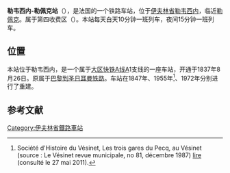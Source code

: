 {{Infobox station
| name          =<!-- 注释出：[[File:RATP.svg|32x32px]] -->勒韦西内-勒佩克站<br>{{lang|fr|Gare du Vésinet - Le Pecq}} 
| type          = [[法国铁路|法国铁路]]
| image = Le Vésinet-Le Pecq Gare1.jpg
|image_caption = 车站站舍
| address       = {{FRA}}[[伊夫林省|伊夫林省]][[勒韦西内|勒韦西内]]
| latd          = 48
| latm          = 53
| lats          = 54
| latNS         = N
| longd         = 2
| longm         = 07
| longs         = 19
| longEW        = E
| operator = <!-- 注释出：[[File:RATP.svg|32x32px]] -->
| coordinates_display = yes
| iso_region    = FR
| line          = 
* [[大区快铁A线|大区快铁A线]]
| platform      = 2
| tracks        = 3
| elevation = 
| opened        = 1837年8月26日
| rebuilt =1847年、1955年、1972年
| status = 使用中
| closed        = 
| passengers= 2,017,145
| pass_year= 2015年
| station_type = 客运车站
| connections = 
* [[RATP公交路网|巴黎城市公共交通]]
* [[file:Paris_Noctilien_logo.svg|51x51px]]
| route_map =
| map_locator   = 
| note =
}}

'''勒韦西内-勒佩克站'''（{{lang-fr|Gare du Vésinet - Le Pecq}}），是法国的一个铁路车站，位于[[伊夫林省|伊夫林省]][[勒韦西内|勒韦西内]]，临近[[勒佩克|勒佩克]]。属于第四收费区（{{lang-fr|Zone 4}}）。本站每天白天10分钟一班列车，夜间15分钟一班列车。

==位置==
本站位于勒韦西内，是一个属于[[大区快铁A线|大区快铁A线]]A1支线的一座车站，开通于1837年8月26日。原属于[[巴黎到圣日耳曼铁路|巴黎到圣日耳曼铁路]]。车站在1847年、1955年<ref>Société d'Histoire du Vésinet, Les trois gares du Pecq, au Vésinet (source : Le Vésinet revue municipale, no 81, décembre 1987) [http://histoire-vesinet.org/trois-gares.htm lire] {{Wayback|url=http://histoire-vesinet.org/trois-gares.htm |date=20200222191235 }} (consulté le 27 mai 2011).</ref>、1972年分别进行了重建。

== 参考文献 ==
{{Reflist}}

{{RER A}}
[[Category:伊夫林省鐵路車站|Category:伊夫林省鐵路車站]]